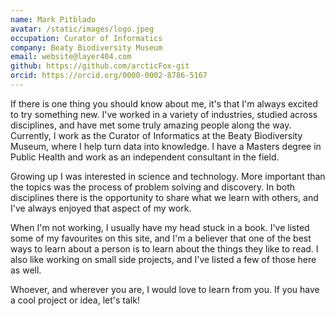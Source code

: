 ```yaml
---
name: Mark Pitblado
avatar: /static/images/logo.jpeg
occupation: Curator of Informatics
company: Beaty Biodiversity Museum
email: website@layer404.com
github: https://github.com/arcticFox-git
orcid: https://orcid.org/0000-0002-8786-5167
---
```


If there is one thing you should know about me, it's that I'm always excited to try something new. I've worked in a variety of industries, studied across disciplines, and have met some truly amazing people along the way. Currently, I work as the Curator of Informatics at the Beaty Biodiversity Museum, where I help turn data into knowledge. I have a Masters degree in Public Health and work as an independent consultant in the field.

Growing up I was interested in science and technology. More important than the topics was the process of problem solving and discovery. In both disciplines there is the opportunity to share what we learn with others, and I've always enjoyed that aspect of my work.

When I'm not working, I usually have my head stuck in a book. I've listed some of my favourites on this site, and I'm a believer that one of the best ways to learn about a person is to learn about the things they like to read. I also like working on small side projects, and I've listed a few of those here as well.

Whoever, and wherever you are, I would love to learn from you. If you have a cool project or idea, let's talk!
